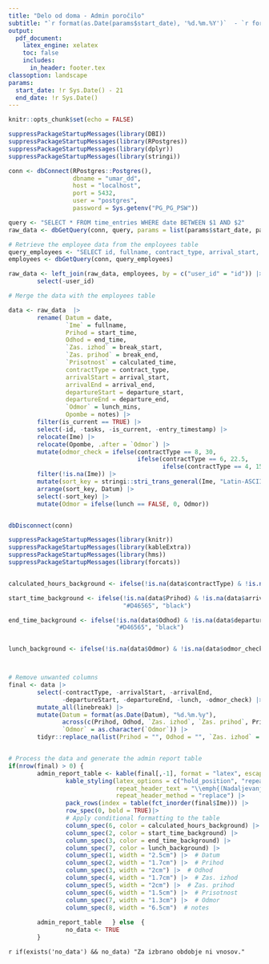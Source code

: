 ```yaml
---
title: "Delo od doma - Admin poročilo"
subtitle: "`r format(as.Date(params$start_date), '%d.%m.%Y')`  - `r format(as.Date(params$end_date), '%d.%m.%Y')`"
output:
  pdf_document:
    latex_engine: xelatex
    toc: false
    includes:
      in_header: footer.tex
classoption: landscape
params:
  start_date: !r Sys.Date() - 21
  end_date: !r Sys.Date()
---
```



```r
knitr::opts_chunk$set(echo = FALSE)
```


```r
suppressPackageStartupMessages(library(DBI))
suppressPackageStartupMessages(library(RPostgres))
suppressPackageStartupMessages(library(dplyr))
suppressPackageStartupMessages(library(stringi))

conn <- dbConnect(RPostgres::Postgres(),
                  dbname = "umar_dd",
                  host = "localhost",
                  port = 5432,
                  user = "postgres",
                  password = Sys.getenv("PG_PG_PSW"))

query <- "SELECT * FROM time_entries WHERE date BETWEEN $1 AND $2"
raw_data <- dbGetQuery(conn, query, params = list(params$start_date, params$end_date))

# Retrieve the employee data from the employees table
query_employees <- "SELECT id, fullname, contract_type, arrival_start, arrival_end, departure_start, departure_end FROM employees"
employees <- dbGetQuery(conn, query_employees)

raw_data <- left_join(raw_data, employees, by = c("user_id" = "id")) |> 
        select(-user_id)

# Merge the data with the employees table

data <- raw_data  |> 
        rename( Datum = date,
                `Ime` = fullname,
                Prihod = start_time,
                Odhod = end_time,
                `Zas. izhod` = break_start,
                `Zas. prihod` = break_end,
                `Prisotnost` = calculated_time,
                contractType = contract_type,
                arrivalStart = arrival_start,
                arrivalEnd = arrival_end,
                departureStart = departure_start,
                departureEnd = departure_end,
                `Odmor` = lunch_mins,
                Opombe = notes) |> 
        filter(is_current == TRUE) |> 
        select(-id, -tasks, -is_current, -entry_timestamp) |> 
        relocate(Ime) |> 
        relocate(Opombe, .after = `Odmor`) |> 
        mutate(odmor_check = ifelse(contractType == 8, 30,
                                    ifelse(contractType == 6, 22.5,
                                           ifelse(contractType == 4, 15, NA)))) |> 
        filter(!is.na(Ime)) |> 
        mutate(sort_key = stringi::stri_trans_general(Ime, "Latin-ASCII")) |> 
        arrange(sort_key, Datum) |> 
        select(-sort_key) |> 
        mutate(Odmor = ifelse(lunch == FALSE, 0, Odmor))


dbDisconnect(conn)
```


```r
suppressPackageStartupMessages(library(knitr))
suppressPackageStartupMessages(library(kableExtra))
suppressPackageStartupMessages(library(hms))
suppressPackageStartupMessages(library(forcats))


calculated_hours_background <- ifelse(!is.na(data$contractType) & !is.na(data$Prisotnost) & data$contractType >  as.numeric(as_hms(data$Prisotnost))/3600, "#D46565", ifelse(!is.na(data$contractType) & !is.na(data$Prisotnost) & as.numeric(as_hms(data$Prisotnost))/3600 > data$contractType, "#D46565","black"))

start_time_background <- ifelse(!is.na(data$Prihod) & !is.na(data$arrivalStart) & !is.na(data$arrivalEnd) & (data$Prihod < data$arrivalStart | data$Prihod > data$arrivalEnd),
                                "#D46565", "black")

end_time_background <- ifelse(!is.na(data$Odhod) & !is.na(data$departureStart) & !is.na(data$departureEnd) & (data$Odhod < data$departureStart | data$Odhod > data$departureEnd),
                              "#D46565", "black")


lunch_background <- ifelse(!is.na(data$Odmor) & !is.na(data$odmor_check) & (data$Odmor < data$odmor_check), "#D46565", "black")



# Remove unwanted columns
final <- data |> 
        select(-contractType, -arrivalStart, -arrivalEnd, 
               -departureStart, -departureEnd, -lunch, -odmor_check) |> 
        mutate_all(linebreak) |>  
        mutate(Datum = format(as.Date(Datum), "%d.%m.%y"),
               across(c(Prihod, Odhod, `Zas. izhod`, `Zas. prihod`, Prisotnost), ~format(as.POSIXct(., format="%H:%M:%S"), "%H:%M")),
               `Odmor` = as.character(`Odmor`)) |> 
        tidyr::replace_na(list(Prihod = "", Odhod = "", `Zas. izhod` = "", `Zas. prihod` = "", Prisotnost = "", `Odmor` = "", notes = ""))


# Process the data and generate the admin report table
if(nrow(final) > 0) {
        admin_report_table <- kable(final[,-1], format = "latex", escape = FALSE, booktabs = TRUE, longtable = TRUE) |>
                kable_styling(latex_options = c("hold_position", "repeat_header", "striped"),
                              repeat_header_text = "\\emph{(Nadaljevanje tabele)}",
                              repeat_header_method = "replace") |> 
                pack_rows(index = table(fct_inorder(final$Ime))) |> 
                row_spec(0, bold = TRUE)|>
                # Apply conditional formatting to the table
                column_spec(6, color = calculated_hours_background) |>
                column_spec(2, color = start_time_background) |>
                column_spec(3, color = end_time_background) |> 
                column_spec(7, color = lunch_background) |>
                column_spec(1, width = "2.5cm") |>  # Datum
                column_spec(2, width = "1.7cm") |>  # Prihod
                column_spec(3, width = "2cm") |>  # Odhod
                column_spec(4, width = "1.7cm") |>  # Zas. izhod
                column_spec(5, width = "2cm") |>  # Zas. prihod
                column_spec(6, width = "1.5cm") |>  # Prisotnost
                column_spec(7, width = "1.3cm") |>  # Odmor
                column_spec(8, width = "6.5cm")  # notes
        
        admin_report_table   } else  {
                no_data <- TRUE
        }

```

`r if(exists('no_data') && no_data) "Za izbrano obdobje ni vnosov."`
